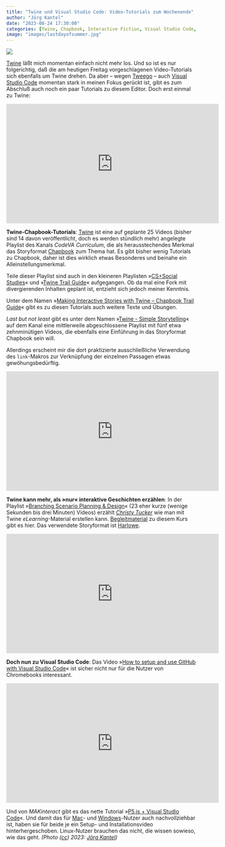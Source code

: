 ```yaml
---
title: "Twine und Visual Studio Code: Video-Tutorials zum Wochenende"
author: "Jörg Kantel"
date: "2023-08-24 17:30:00"
categories: [Twine, Chapbook, Interactive Fiction, Visual Studio Code, P5.js]
image: "images/lastdayofsummer.jpg"
---
```


[![](images/lastdayofsummer-b.jpg)](https://www.flickr.com/photos/schockwellenreiter/53139181290/)

[Twine](http://cognitiones.kantel-chaos-team.de/multimedia/spieleprogrammierung/twine2.html) läßt mich momentan einfach nicht mehr los. Und so ist es nur folgerichtig, daß die am heutigen Freitag vorgeschlagenen Video-Tutorials sich ebenfalls um Twine drehen. Da aber -- wegen [Tweego](http://cognitiones.kantel-chaos-team.de/multimedia/spieleprogrammierung/tweego.html) -- auch [Visual Studio Code](http://cognitiones.kantel-chaos-team.de/produktivitaet/visualstudiocode.html) momentan stark in meinen Fokus gerückt ist, gibt es zum Abschluß auch noch ein paar Tutorials zu diesem Editor. Doch erst einmal zu Twine:

<iframe width="560" height="315" src="https://www.youtube.com/embed/rVdmy99T6Pw?si=LNLQeSsuR2Rq0obo" title="YouTube video player" frameborder="0" allow="accelerometer; autoplay; clipboard-write; encrypted-media; gyroscope; picture-in-picture; web-share" allowfullscreen></iframe>

**Twine-Chapbook-Tutorials**: [Twine](https://www.youtube.com/playlist?list=PLILyoTXjpxSDRpq6LM35-41fepksK_2-4) ist eine auf geplante 25 Videos (bisher sind 14 davon veröffentlicht, doch es werden stündlich mehr) angelegte Playlist des Kanals *CodeVA Curriculum*, die als herausstechendes Merkmal das Storyformat [Chapbook](https://klembot.github.io/chapbook/guide/) zum Thema hat. Es gibt bisher wenig Tutorials zu Chapbook, daher ist dies wirklich etwas Besonderes und beinahe ein Alleinstellungsmerkmal.

Teile dieser Playlist sind auch in den kleineren Playlisten »[CS+Social Studies](https://www.youtube.com/playlist?list=PLILyoTXjpxSA8o8bgaUfq7ue_azdrJMor)« und »[Twine Trail Guide](https://www.youtube.com/playlist?list=PLILyoTXjpxSCAkTMsh3H9WOBd6pkOjuXH)« aufgegangen. Ob da mal eine Fork mit divergierenden Inhalten geplant ist, entzieht sich jedoch meiner Kenntnis.

Unter dem Namen »[Making Interactive Stories with Twine – Chapbook Trail Guide](https://codeva-curriculum.github.io/twine-trail-guide)« gibt es zu diesen Tutorials auch weitere Texte und Übungen.

*Last but not least* gibt es unter dem Namen »[Twine - Simple Storytelling](https://www.youtube.com/playlist?list=PLILyoTXjpxSCyVX2H1tNOjT021Wqq2Ebb)« auf dem Kanal eine mittlerweile abgeschlossene Playlist mit fünf etwa zehnminütigen Videos, die ebenfalls eine Einführung in das Storyformat Chapbook sein will.

Allerdings erscheint mir die dort praktizierte ausschließliche Verwendung des `link`-Makros zur Verknüpfung der einzelnen Passagen etwas gewöhungsbedürftig.

<iframe width="560" height="315" src="https://www.youtube.com/embed/YzD3xdonRww?si=gwDlRulEyOFycRUJ" title="YouTube video player" frameborder="0" allow="accelerometer; autoplay; clipboard-write; encrypted-media; gyroscope; picture-in-picture; web-share" allowfullscreen></iframe>

**Twine kann mehr, als »nur« interaktive Geschichten erzählen**: In der Playlist »[Branching Scenario Planning & Design](https://www.youtube.com/playlist?list=PLFdCN5Xwa9x-RZMxhNYsi8FqQsuHUeeMy)« (23 eher kurze (wenige Sekunden bis drei Minuten) Videos) erzählt *[Christy Tucker](https://www.christytuckerlearning.com/)* wie man mit Twine *eLearning*-Material erstellen kann. [Begleitmaterial](https://blog.trainingpros.com/software-tools/twine-branching-scenarios/) zu diesem Kurs gibt es hier. Das verwendete Storyformat ist [Harlowe](http://twine2.neocities.org/).

<iframe width="560" height="315" src="https://www.youtube.com/embed/mR9jhYD3bnI?si=VidOTr-lyjRQBT7e" title="YouTube video player" frameborder="0" allow="accelerometer; autoplay; clipboard-write; encrypted-media; gyroscope; picture-in-picture; web-share" allowfullscreen></iframe>

**Doch nun zu Visual Studio Code**: Das Video »[How to setup and use GitHub with Visual Studio Code](https://www.youtube.com/watch?v=mR9jhYD3bnI)« ist sicher nicht nur für die Nutzer von Chromebooks interessant.

<iframe width="560" height="315" src="https://www.youtube.com/embed/MOLp_zZ7Dqg?si=5zjV9p9CL6qPvq6R" title="YouTube video player" frameborder="0" allow="accelerometer; autoplay; clipboard-write; encrypted-media; gyroscope; picture-in-picture; web-share" allowfullscreen></iframe>

Und von *MAKinteract* gibt es das nette Tutorial »[P5.js + Visual Studio Code](https://www.youtube.com/watch?v=MOLp_zZ7Dqg)«. Und damit das für [Mac](https://www.youtube.com/watch?v=FlVFRzX6jtE)- und [Windows](https://www.youtube.com/watch?v=LKuu-WcOZYA)-Nutzer auch nachvollziehbar ist, haben sie für beide je ein Setup- und Installationsvideo hinterhergeschoben. Linux-Nutzer brauchen das nicht, die wissen sowieso, wie das geht. *(Photo ([cc](http://creativecommons.org/licenses/by-nc-nd/2.0/)) 2023: [Jörg Kantel](http://cognitiones.kantel-chaos-team.de/cv.html))*
